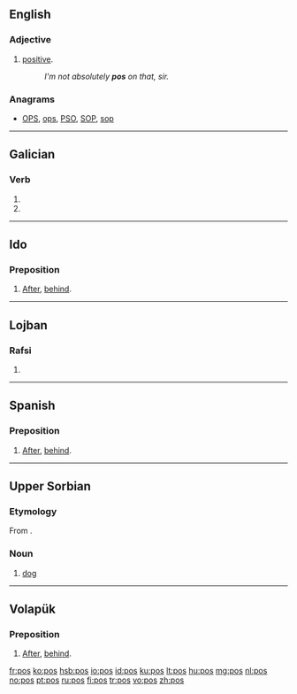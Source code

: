 {{also|POS|Pos|pòs}}
==English==

===Adjective===
{{en-adj}}

# {{UK|slang}} [[positive]].
#: ''I'm not absolutely '''pos''' on that, sir.''

===Anagrams===
* [[OPS#English|OPS]], [[ops#English|ops]], [[PSO#English|PSO]], [[SOP#English|SOP]], [[sop#English|sop]]

----

==Galician==

===Verb===
{{gl-verb-form}}

# {{conjugation of|poñer||lang=gl|2|s|pres|ind}}
# {{conjugation of|pór||lang=gl|2|s|pres|ind}}

----

==Ido==

===Preposition===
{{head|io|preposition}}

# [[after|After]], [[behind]].

----

==Lojban==

===Rafsi===
{{jbo-rafsi}}

# {{rafsi of|ponse}}

----

==Spanish==

===Preposition===
{{head|es|preposition}}

# {{archaic|lang=es}} [[after|After]], [[behind]].

----

==Upper Sorbian==

===Etymology===
From {{proto|Slavic|pьsъ|lang=hsb}}.

===Noun===
{{head|hsb|noun|g=m}}

# [[dog]]

----

==Volapük==

===Preposition===
{{head|vo|preposition}}

# [[after|After]], [[behind]].

[[fr:pos]]
[[ko:pos]]
[[hsb:pos]]
[[io:pos]]
[[id:pos]]
[[ku:pos]]
[[lt:pos]]
[[hu:pos]]
[[mg:pos]]
[[nl:pos]]
[[no:pos]]
[[pt:pos]]
[[ru:pos]]
[[fi:pos]]
[[tr:pos]]
[[vo:pos]]
[[zh:pos]]